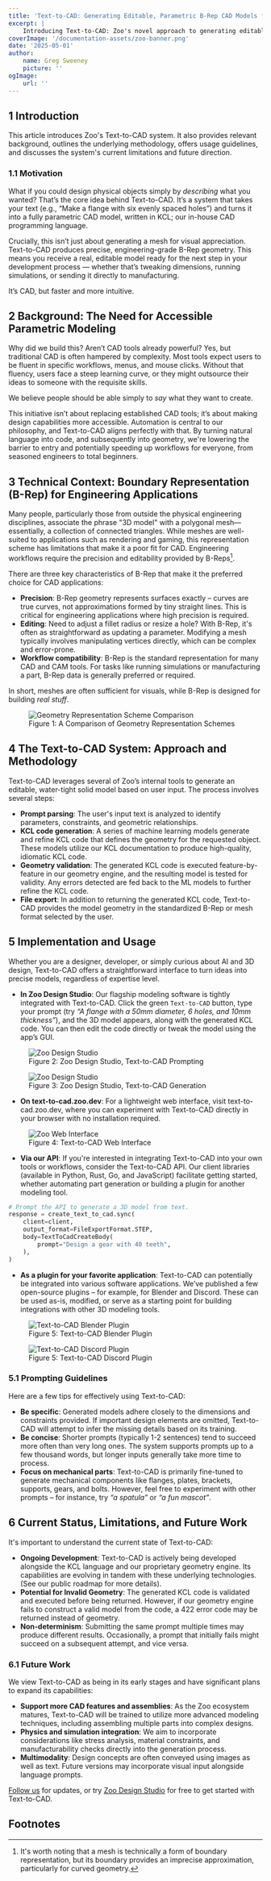 ```yaml
---
title: 'Text-to-CAD: Generating Editable, Parametric B-Rep CAD Models from Natural Language'
excerpt: |
    Introducing Text-to-CAD: Zoo's novel approach to generating editable, parametric B-Rep CAD models from natural language input.
coverImage: '/documentation-assets/zoo-banner.png'
date: '2025-05-01'
author:
    name: Greg Sweeney
    picture: ''
ogImage:
    url: ''
---
```


## 1 Introduction

This article introduces Zoo's Text-to-CAD system. It also provides relevant background, outlines the
underlying methodology, offers usage guidelines, and discusses the system's current limitations and
future direction.

### 1.1 Motivation

What if you could design physical objects simply by _describing_ what you wanted? That’s the core
idea behind Text-to-CAD. It’s a system that takes your text (e.g., “Make a flange with six evenly
spaced holes”) and turns it into a fully parametric CAD model, written in KCL; our in-house CAD
programming language.

Crucially, this isn’t just about generating a mesh for visual appreciation. Text-to-CAD produces
precise, engineering-grade B-Rep geometry. This means you receive a real, editable model ready for
the next step in your development process — whether that’s tweaking dimensions, running simulations,
or sending it directly to manufacturing.

It’s CAD, but faster and more intuitive.

## 2 Background: The Need for Accessible Parametric Modeling

Why did we build this? Aren’t CAD tools already powerful? Yes, but traditional CAD is often hampered
by complexity. Most tools expect users to be fluent in specific workflows, menus, and mouse clicks.
Without that fluency, users face a steep learning curve, or they might outsource their ideas to
someone with the requisite skills.

We believe people should be able simply to _say_ what they want to create.

This initiative isn’t about replacing established CAD tools; it’s about making design capabilities
more accessible. Automation is central to our philosophy, and Text-to-CAD aligns perfectly with
that. By turning natural language into code, and subsequently into geometry, we're lowering the
barrier to entry and potentially speeding up workflows for everyone, from seasoned engineers to
total beginners.

## 3 Technical Context: Boundary Representation (B-Rep) for Engineering Applications

Many people, particularly those from outside the physical engineering disciplines, associate the
phrase "3D model" with a polygonal mesh—essentially, a collection of connected triangles. While
meshes are well-suited to applications such as rendering and gaming, this representation scheme has
limitations that make it a poor fit for CAD. Engineering workflows require the precision and
editability provided by B-Reps[^A].

There are three key characteristics of B-Rep that make it the preferred choice for CAD applications:

-   **Precision**: B-Rep geometry represents surfaces exactly – curves are true curves, not
    approximations formed by tiny straight lines. This is critical for engineering applications where
    high precision is required.
-   **Editing**: Need to adjust a fillet radius or resize a hole? With B-Rep, it's often as
    straightforward as updating a parameter. Modifying a mesh typically involves manipulating vertices
    directly, which can be complex and error-prone.
-   **Workflow compatibility**: B-Rep is the standard representation for many CAD and CAM tools. For
    tasks like running simulations or manufacturing a part, B-Rep data is generally preferred or
    required.

In short, meshes are often sufficient for visuals, while B-Rep is designed for building _real
stuff_.

<figure>
    <img
        alt="Geometry Representation Scheme Comparison"
        src="/documentation-assets/research/introducing-text-to-cad/geometric_representations.png"
    />
    <figcaption>
        Figure 1: A Comparison of Geometry Representation Schemes
    </figcaption>
</figure>

## 4 The Text-to-CAD System: Approach and Methodology

Text-to-CAD leverages several of Zoo’s internal tools to generate an editable, water-tight solid
model based on user input. The process involves several steps:

-   **Prompt parsing**: The user's input text is analyzed to identify parameters, constraints, and
    geometric relationships.
-   **KCL code generation**: A series of machine learning models generate and refine KCL code that
    defines the geometry for the requested object. These models utilize our KCL documentation to
    produce high-quality, idiomatic KCL code.
-   **Geometry validation**: The generated KCL code is executed feature-by-feature in our geometry
    engine, and the resulting model is tested for validity. Any errors detected are fed back to the ML
    models to further refine the KCL code.
-   **File export**: In addition to returning the generated KCL code, Text-to-CAD provides the model
    geometry in the standardized B-Rep or mesh format selected by the user.

## 5 Implementation and Usage

Whether you are a designer, developer, or simply curious about AI and 3D design, Text-to-CAD offers
a straightforward interface to turn ideas into precise models, regardless of expertise level.

-   **In Zoo Design Studio**: Our flagship modeling software is tightly integrated with
    Text-to-CAD. Click the green `Text-to-CAD` button, type your prompt (try _“A flange with a 50mm diameter, 6 holes,
    and 10mm thickness”_), and the 3D model appears, along with the generated KCL code. You can then
    edit the code directly or tweak the model using the app’s GUI.

<figure>
    <img
        alt="Zoo Design Studio"
        src="/documentation-assets/research/introducing-text-to-cad/image5.png"
    />
    <figcaption>Figure 2: Zoo Design Studio, Text-to-CAD Prompting</figcaption>
</figure>

<figure>
    <img
        alt="Zoo Design Studio"
        src="/documentation-assets/research/introducing-text-to-cad/image3.png"
    />
    <figcaption>Figure 3: Zoo Design Studio, Text-to-CAD Generation</figcaption>
</figure>

-   **On text-to-cad.zoo.dev**: For a lightweight web interface, visit text-to-cad.zoo.dev, where you
    can experiment with Text-to-CAD directly in your browser with no installation required.

<figure>
    <img
        alt="Zoo Web Interface"
        src="/documentation-assets/research/introducing-text-to-cad/image6.png"
    />
    <figcaption>Figure 4: Text-to-CAD Web Interface</figcaption>
</figure>

-   **Via our API**: If you're interested in integrating Text-to-CAD into your own tools or workflows,
    consider the Text-to-CAD API. Our client libraries (available in Python, Rust, Go, and JavaScript)
    facilitate getting started, whether automating part generation or building a plugin for another
    modeling tool.

```python
# Prompt the API to generate a 3D model from text.
response = create_text_to_cad.sync(
    client=client,
    output_format=FileExportFormat.STEP,
    body=TextToCadCreateBody(
        prompt="Design a gear with 40 teeth",
    ),
)
```

-   **As a plugin for your favorite application**: Text-to-CAD can potentially be integrated into
    various software applications. We’ve published a few open-source plugins – for example, for
    Blender and Discord. These can be used as-is, modified, or serve as a starting point for building
    integrations with other 3D modeling tools.

<figure>
    <img
        alt="Text-to-CAD Blender Plugin"
        src="/documentation-assets/research/introducing-text-to-cad/image1.png"
    />
    <figcaption>Figure 5: Text-to-CAD Blender Plugin</figcaption>
</figure>

<figure>
    <img
        alt="Text-to-CAD Discord Plugin"
        src="/documentation-assets/research/introducing-text-to-cad/image2.png"
    />
    <figcaption>Figure 5: Text-to-CAD Discord Plugin</figcaption>
</figure>

### 5.1 Prompting Guidelines

Here are a few tips for effectively using Text-to-CAD:

-   **Be specific**: Generated models adhere closely to the dimensions and constraints provided. If
    important design elements are omitted, Text-to-CAD will attempt to infer the missing details based
    on its training.
-   **Be concise**: Shorter prompts (typically 1-2 sentences) tend to succeed more often than very
    long ones. The system supports prompts up to a few thousand words, but longer inputs generally
    take more time to process.
-   **Focus on mechanical parts**: Text-to-CAD is primarily fine-tuned to generate mechanical
    components like flanges, plates, brackets, supports, gears, and bolts. However, feel free to
    experiment with other prompts – for instance, try _“a spatula”_ or _“a fun mascot”_.

## 6 Current Status, Limitations, and Future Work

It's important to understand the current state of Text-to-CAD:

-   **Ongoing Development**: Text-to-CAD is actively being developed alongside the KCL language and
    our proprietary geometry engine. Its capabilities are evolving in tandem with these underlying
    technologies. (See our public roadmap for more details).
-   **Potential for Invalid Geometry**: The generated KCL code is validated and executed before being
    returned. However, if our geometry engine fails to construct a valid model from the code, a 422
    error code may be returned instead of geometry.
-   **Non-determinism**: Submitting the same prompt multiple times may produce different results.
    Occasionally, a prompt that initially fails might succeed on a subsequent attempt, and vice versa.

### 6.1 Future Work

We view Text-to-CAD as being in its early stages and have significant plans to expand its
capabilities:

-   **Support more CAD features and assemblies**: As the Zoo ecosystem matures, Text-to-CAD will be
    trained to utilize more advanced modeling techniques, including assembling multiple parts into
    complex designs.
-   **Physics and simulation integration**: We aim to incorporate considerations like stress analysis,
    material constraints, and manufacturability checks directly into the generation process.
-   **Multimodality**: Design concepts are often conveyed using images as well as text. Future
    versions may incorporate visual input alongside language prompts.

[Follow us](https://x.com/zoodotdev) for updates, or try [Zoo Design Studio](https://zoo.dev/signup)
for free to get started with Text-to-CAD.

## Footnotes

[^A]: It's worth noting that a mesh is technically a form of boundary representation, but its boundary provides an imprecise approximation, particularly for curved geometry.
